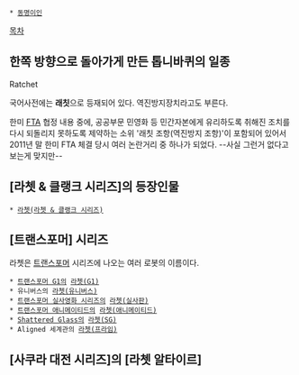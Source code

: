  * [[동명이인]]

[[목차]]
== 한쪽 방향으로 돌아가게 만든 톱니바퀴의 일종 ==
Ratchet

국어사전에는 '''래칫'''으로 등재되어 있다. 역진방지장치라고도 부른다.

한미 [[FTA]] 협정 내용 중에, 공공부문 민영화 등 민간자본에게 유리하도록 취해진 조치를 다시 되돌리지 못하도록 제약하는 소위 '래칫 조항(역진방지 조항)'이 포함되어 있어서 2011년 말 한미 FTA 체결 당시 여러 논란거리 중 하나가 되었다.
--사실 그런거 없다고 보는게 맞지만--
== [라쳇 & 클랭크 시리즈]의 등장인물 ==
 * [[라쳇(라쳇 & 클랭크 시리즈)]]
== [트랜스포머] 시리즈 ==
라쳇은 [[트랜스포머]] 시리즈에 나오는 여러 로봇의 이름이다.

 * [[트랜스포머 G1]]의 [[라쳇(G1)]]
 * 유니버스의 [[라쳇(유니버스)]]
 * [[트랜스포머 실사영화 시리즈]]의 [[라쳇(실사판)]]
 * [[트랜스포머 애니메이티드]]의 [[라쳇(애니메이티드)]]
 * [[Shattered Glass]]의 [[라쳇(SG)]]
 * Aligned 세계관의 [[라쳇(프라임)]]
== [사쿠라 대전 시리즈]의 [라쳇 알타이르] ==

